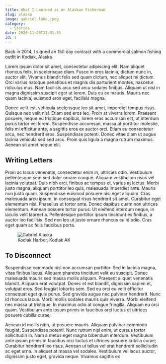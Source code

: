 ```yaml
---
title: What I Learned as an Alaskan Fisherman
slug: alaska
image: gabriel_luke.jpeg
category: 
  - Stories
date: 2020-11-26T22:51:33
id: 1
---
```


Back in 2014, I signed an 150 day contract with a commercial salmon fishing outfit in Kodiak, Alaska.

Lorem ipsum dolor sit amet, consectetur adipiscing elit. Nam aliquet rhoncus felis, in scelerisque diam. Fusce in eros lacinia, dictum nunc in, auctor elit. Vivamus blandit felis sed quam dictum, nec aliquet mi dictum. Orci varius natoque penatibus et magnis dis parturient montes, nascetur ridiculus mus. Nam facilisis arcu sed arcu sodales finibus. Aliquam ut nisl in magna dignissim suscipit eget ut lorem. Duis eu ex mauris. Mauris nec quam lacinia, euismod eros eget, facilisis magna.

Donec velit est, vehicula scelerisque leo sit amet, imperdiet tempus risus. Quisque nec velit nisl. Etiam sed eros leo. Proin at viverra lorem. Praesent posuere, neque eu tristique dapibus, lorem eros accumsan elit, ut interdum purus tortor vel lorem. Suspendisse accumsan, massa at porttitor molestie, felis mi efficitur ante, a sagittis eros ex auctor orci. Etiam eu consectetur arcu, nec hendrerit eros. Suspendisse potenti. Donec vitae diam ut augue lacinia vehicula sed sed arcu. Proin quis ligula a magna rutrum maximus. Aenean sit amet neque elit.

## Writing Letters

Proin ac lacus venenatis, consectetur enim in, ultricies odio. Vestibulum pellentesque sem sed dolor ornare congue. Aliquam vestibulum risus vel lacinia volutpat. Duis nibh orci, finibus ac tempus et, varius at lectus. Morbi justo magna, aliquam porttitor leo quis, malesuada imperdiet ante. Mauris non justo quam. Suspendisse euismod posuere nisi eget aliquam. Cras malesuada arcu ipsum, in consequat risus hendrerit sit amet. Curabitur eget elementum nisi. Phasellus ut tortor ante. Donec dapibus quam non ultrices elementum. Aenean posuere tortor purus. Ut eleifend interdum neque, in iaculis velit laoreet a. Pellentesque porttitor ipsum tincidunt ex finibus, a auctor leo facilisis. Sed non leo ut justo ornare rhoncus eu id odio. Cras eget quam ac felis faucibus porta.

<figure>
  <img src="gabriel_alaska.jpeg" alt="Gabriel Alaska" />
  <figcaption>Kodiak Harbor, Kodiak AK</figcaption>
</figure>


## To Disconnect

Suspendisse commodo nisl non accumsan porttitor. Sed in lacinia magna, vitae finibus lacus. Aliquam pharetra tincidunt velit eu suscipit. Donec malesuada mauris sed massa mollis aliquam. Praesent aliquet venenatis blandit. Aliquam erat volutpat. Donec et est blandit, dignissim sapien et, volutpat eros. Sed feugiat lobortis sem. Sed eu orci eu velit efficitur consequat eget quis purus. Sed gravida augue nec pulvinar hendrerit. Nunc id rhoncus lacus. Morbi mollis sodales mauris quis viverra. Morbi eleifend nec massa ut tristique. In maximus odio at congue fringilla. Aliquam eu orci quam. Vestibulum ante ipsum primis in faucibus orci luctus et ultrices posuere cubilia curae;

Aenean id mollis nibh, ut posuere mauris. Aliquam pulvinar commodo feugiat. Suspendisse potenti. Nunc rutrum nisl enim, ut cursus tortor sollicitudin in. Nam a metus eget magna bibendum interdum. Vestibulum ante ipsum primis in faucibus orci luctus et ultrices posuere cubilia curae; Curabitur hendrerit leo risus. Aenean ut tellus vel erat hendrerit sollicitudin ac eget urna. In aliquet at massa vel sodales. Vestibulum vel lacus auctor, dignissim justo eget, gravida neque. Vivamus sagittis ex 


